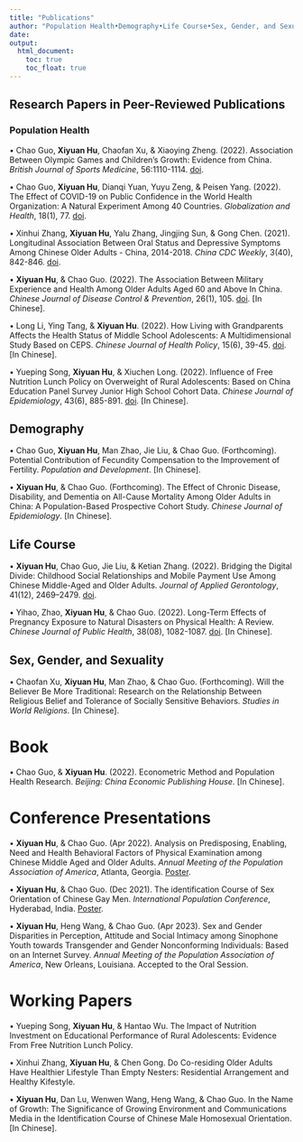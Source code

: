 ```yaml
---
title: "Publications"
author: "Population Health•Demography•Life Course•Sex, Gender, and Sexuality•Quantitative Methods"
date: 
output: 
  html_document:
    toc: true
    toc_float: true
---
```


## Research Papers in Peer-Reviewed Publications

### Population Health
• Chao Guo, **Xiyuan Hu**, Chaofan Xu, & Xiaoying Zheng. (2022).  Association Between Olympic Games and Children’s Growth: Evidence from China. *British Journal of Sports Medicine*, 56:1110-1114. [doi](https://bjsm.bmj.com/content/56/19/1110).

• Chao Guo, **Xiyuan Hu**, Dianqi Yuan, Yuyu Zeng, & Peisen Yang. (2022). The Effect of COVID-19 on Public Confidence in the World Health Organization: A Natural Experiment Among 40 Countries. *Globalization and Health*, 18(1), 77. [doi](https://globalizationandhealth.biomedcentral.com/articles/10.1186/s12992-022-00872-y).

• Xinhui Zhang, **Xiyuan Hu**, Yalu Zhang, Jingjing Sun, & Gong Chen. (2021). Longitudinal Association Between Oral Status and Depressive Symptoms Among Chinese Older Adults - China, 2014-2018. *China CDC Weekly*, 3(40), 842-846. [doi](https://weekly.chinacdc.cn/en/article/doi/10.46234/ccdcw2021.208).

• **Xiyuan Hu**, & Chao Guo. (2022). The Association Between Military Experience and Health Among Older Adults Aged 60 and Above In China. *Chinese Journal of Disease Control & Prevention*, 26(1), 105. [doi](https://www.webofscience.com/wos/alldb/full-record/CSCD:7143465). [In Chinese].

• Long Li, Ying Tang, & **Xiyuan Hu**. (2022). How Living with Grandparents Affects the Health Status of Middle School Adolescents: A Multidimensional Study Based on CEPS. *Chinese Journal of Health Policy*, 15(6), 39-45. [doi](https://www.webofscience.com/wos/alldb/full-record/CSCD:7278575). [In Chinese].

• Yueping Song, **Xiyuan Hu**, & Xiuchen Long. (2022). Influence of Free Nutrition Lunch Policy on Overweight of Rural Adolescents: Based on China Education Panel Survey Junior High School Cohort Data. *Chinese Journal of Epidemiology*, 43(6), 885-891. [doi](https://www.webofscience.com/wos/alldb/full-record/MEDLINE:35725346). [In Chinese].

## Demography

• Chao Guo, **Xiyuan Hu**, Man Zhao, Jie Liu, & Chao Guo. (Forthcoming). Potential Contribution of Fecundity Compensation to the Improvement of Fertility. *Population and Development*. [In Chinese].

• **Xiyuan Hu**, & Chao Guo. (Forthcoming). The Effect of Chronic Disease, Disability, and Dementia on All-Cause Mortality Among Older Adults in China: A Population-Based Prospective Cohort Study. *Chinese Journal of Epidemiology*. [In Chinese].


## Life Course

• **Xiyuan Hu**, Chao Guo, Jie Liu, & Ketian Zhang. (2022). Bridging the Digital Divide: Childhood Social Relationships and Mobile Payment Use Among Chinese Middle-Aged and Older Adults. *Journal of Applied Gerontology*, 41(12), 2469–2479. [doi](https://journals.sagepub.com/doi/10.1177/07334648221117771).

• Yihao, Zhao, **Xiyuan Hu**, & Chao Guo. (2022). Long-Term Effects of Pregnancy Exposure to Natural Disasters on Physical Health: A Review. *Chinese Journal of Public Health*, 38(08), 1082-1087. [doi](https://www.zgggws.com/cn/article/doi/10.11847/zgggws1136302). [In Chinese].

## Sex, Gender, and Sexuality

• Chaofan Xu, **Xiyuan Hu**, Man Zhao, & Chao Guo. (Forthcoming). Will the Believer Be More Traditional: Research on the Relationship Between Religious Belief and Tolerance of Socially Sensitive Behaviors. *Studies in World Religions*. [In Chinese].

# Book

• Chao Guo, & **Xiyuan Hu**. (2022). Econometric Method and Population Health Research. *Beijing: China Economic Publishing House*. [In Chinese].

# Conference Presentations

• **Xiyuan Hu**, & Chao Guo. (Apr 2022). Analysis on Predisposing, Enabling, Need and Health Behavioral Factors of Physical Examination among Chinese Middle Aged and Older Adults. *Annual Meeting of the Population Association of America*, Atlanta, Georgia. [Poster](/Publications/Poster-PAA.png).

• **Xiyuan Hu**, & Chao Guo. (Dec 2021). The identification Course of Sex Orientation of Chinese Gay Men. *International Population Conference*, Hyderabad, India. [Poster](/Publications/Poster-IPC.png).

• **Xiyuan Hu**, Heng Wang, & Chao Guo. (Apr 2023). Sex and Gender Disparities in Perception, Attitude and Social Intimacy among Sinophone Youth towards Transgender and Gender Nonconforming Individuals: Based on an Internet Survey. *Annual Meeting of the Population Association of America*, New Orleans, Louisiana. Accepted to the Oral Session. 

# Working Papers

• Yueping Song, **Xiyuan Hu**, & Hantao Wu. The Impact of Nutrition Investment on Educational Performance of Rural Adolescents: Evidence From Free Nutrition Lunch Policy.

• Xinhui Zhang, **Xiyuan Hu**, & Chen Gong. Do Co-residing Older Adults Have Healthier Lifestyle Than Empty Nesters: Residential Arrangement and Healthy Kifestyle.

• **Xiyuan Hu**, Dan Lu, Wenwen Wang, Heng Wang, & Chao Guo. In the Name of Growth: The Significance of Growing Environment and Communications Media in the Identification Course of Chinese Male Homosexual Orientation. [In Chinese].
